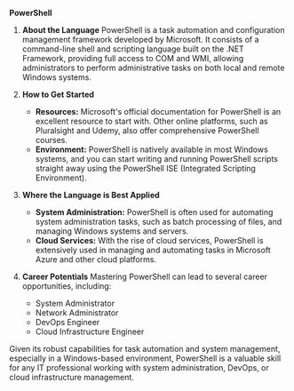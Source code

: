 **PowerShell**

1. **About the Language**
   PowerShell is a task automation and configuration management framework developed by Microsoft. It consists of a command-line shell and scripting language built on the .NET Framework, providing full access to COM and WMI, allowing administrators to perform administrative tasks on both local and remote Windows systems.

2. **How to Get Started**

   - **Resources:** Microsoft's official documentation for PowerShell is an excellent resource to start with. Other online platforms, such as Pluralsight and Udemy, also offer comprehensive PowerShell courses.
   - **Environment:** PowerShell is natively available in most Windows systems, and you can start writing and running PowerShell scripts straight away using the PowerShell ISE (Integrated Scripting Environment).

3. **Where the Language is Best Applied**

   - **System Administration:** PowerShell is often used for automating system administration tasks, such as batch processing of files, and managing Windows systems and servers.
   - **Cloud Services:** With the rise of cloud services, PowerShell is extensively used in managing and automating tasks in Microsoft Azure and other cloud platforms.

4. **Career Potentials**
   Mastering PowerShell can lead to several career opportunities, including:
   - System Administrator
   - Network Administrator
   - DevOps Engineer
   - Cloud Infrastructure Engineer

Given its robust capabilities for task automation and system management, especially in a Windows-based environment, PowerShell is a valuable skill for any IT professional working with system administration, DevOps, or cloud infrastructure management.
